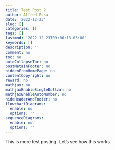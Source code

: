 ```yaml
---
title: Test Post 2
author: Alfred Essa
date: '2022-12-23'
slug: []
categories: []
tags: []
lastmod: '2022-12-23T09:06:13-05:00'
keywords: []
description: ''
comment: no
toc: no
autoCollapseToc: no
postMetaInFooter: no
hiddenFromHomePage: no
contentCopyright: no
reward: no
mathjax: no
mathjaxEnableSingleDollar: no
mathjaxEnableAutoNumber: no
hideHeaderAndFooter: no
flowchartDiagrams:
  enable: no
  options: ''
sequenceDiagrams:
  enable: no
  options: ''
---
```


<!--more-->

This is more test posting. Let's see how this works
